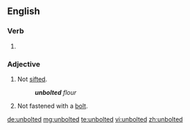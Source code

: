 ==English==

===Verb===
{{head|en|}}
# {{en-past of|unbolt}}

===Adjective===
{{en-adj|-}}

# Not [[sift]]ed.
#: '''''unbolted''' flour''
# Not fastened with a [[bolt]].

[[de:unbolted]]
[[mg:unbolted]]
[[te:unbolted]]
[[vi:unbolted]]
[[zh:unbolted]]